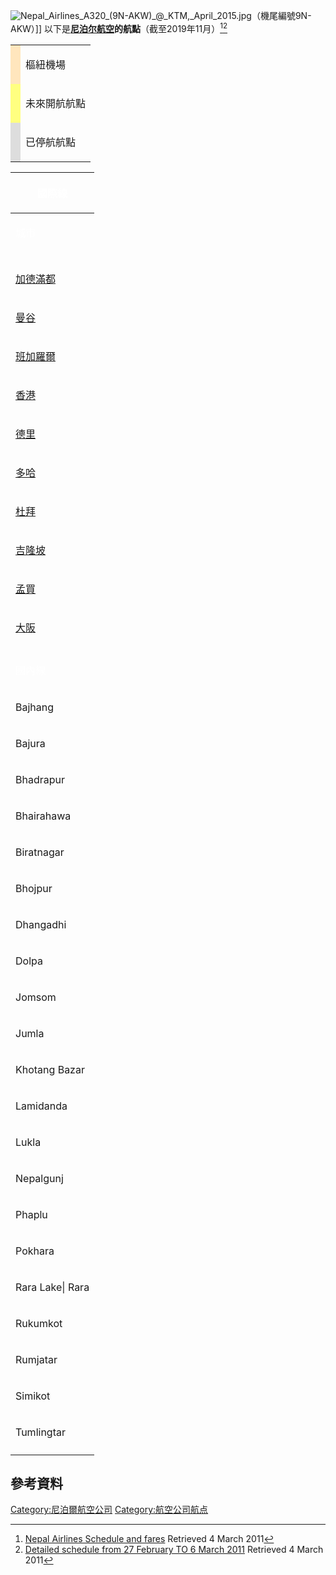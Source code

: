 [[File:Nepal_Airlines_A320_(9N-AKW)_@_KTM,_April_2015.jpg|thumb]]（機尾編號9N-AKW）]]
以下是'''[[尼泊尔航空|尼泊尔航空]]的航點'''（截至2019年11月）<ref>[http://www.nepalairlines.com.np/?section=tarrif&action=browse Nepal Airlines Schedule and fares] {{Wayback|url=http://www.nepalairlines.com.np/?section=tarrif&action=browse |date=20151118013940 }} Retrieved 4 March 2011</ref><ref>[http://www.nepalairlines.com.np/ajadomsch.htm Detailed schedule from 27 February TO 6 March 2011] {{Wayback|url=http://www.nepalairlines.com.np/ajadomsch.htm |date=20100719140455 }} Retrieved 4 March 2011</ref>

{|class="wikitable"
|-
| style="background:#FFE6BD;"|
|樞紐機場
|-
| style="background:#FFFF80;"|
|未來開航航點
|-
| style="background:#ddd;"|
|已停航航點
|}

{| class="toccolours" border="1" cellpadding="5" style="border-collapse:collapse;text-align:center"
|- style="background:#CB0326;"
! colspan="6" class="unsortable" | <span style="color:white;">國際線
|- style="background:#CB0326;"
!<span style="color:white;">城市
!<span style="color:white;">國家、地區
!<span style="color:white;">IATA代碼
!<span style="color:white;">ICAO代碼
!<span style="color:white;">機場
!<span style="color:white;">參考資料
|-
|-
|-style="background:#FFE6BD;"
|[[加德滿都|加德滿都]]||{{NPL}}||KTM||VNKT||[[特里布萬國際機場|特里布萬國際機場]]||
|-
|[[曼谷|曼谷]]||{{THA}}||BKK||VTBS||[[素万那普机场|素万那普机场]]||
|-
|[[班加羅爾|班加羅爾]]||{{IND}}||BLR||VOBL||[[班加羅爾國際機場|班加羅爾國際機場]]||
|-
|[[香港|香港]]||{{HK}}||HKG||VHHH||[[香港國際機場|香港國際機場]]||
|-
|[[德里|德里]]||{{IND}}||DEL||VIDP||[[英迪拉·甘地國際機場|英迪拉·甘地國際機場]]||
|-
|[[多哈|多哈]]||{{QAT}}||DOH||OTHH||[[哈馬德國際機場|哈馬德國際機場]]||
|-
|[[杜拜|杜拜]]||{{UAE}}||DXB||OMDB||[[杜拜國際機場|杜拜國際機場]]||<ref>{{Cite web |url=http://www.ktm2day.com/2016/08/20/nepal-airlines-resumes-flight-to-dubai/ |title=存档副本 |accessdate=2017-05-02 |archive-date=2017-02-09 |archive-url=https://web.archive.org/web/20170209032655/http://www.ktm2day.com/2016/08/20/nepal-airlines-resumes-flight-to-dubai/ |dead-url=no }}</ref>
|-
|[[吉隆坡|吉隆坡]]||{{MYS}}||KUL||WMKK||[[吉隆坡國際機場|吉隆坡國際機場]]||
|-
|[[孟買|孟買]]||{{IND}}||BOM||VABB||[[賈特拉帕蒂·希瓦吉國際機場|賈特拉帕蒂·希瓦吉國際機場]]||
|-
|[[大阪市|大阪]]||{{JPN}}||KIX||RJBB||[[關西國際機場|關西國際機場]]||
|-
|- style="background:#CB0326;"
! colspan="6" class="unsortable" | <span style="color:white;">國內線
|-
|Bajhang||{{NPL}}||BJH||VNBG||Bajhang機場||
|-
|Bajura||{{NPL}}||BJU||VNBR||Bajura機場||
|-
|Bhadrapur||{{NPL}}||BDP||VNCG||Chandragadhi機場||
|-
|Bhairahawa||{{NPL}}||BWA||VNBW||Gautam Buddha機場||
|-
|Biratnagar||{{NPL}}||BIR||VNVT||Biratnagar機場||
|-
|Bhojpur||{{NPL}}||BHP|||VNBJ||Bhojpur機場||
|-
|Dhangadhi||{{NPL}}||DHI||VNDH||Dhangadhi機場||
|-
|Dolpa||{{NPL}}||DOP||VNDP||Dolpa機場||
|-
|Jomsom||{{NPL}}||JMO||VNJS||Jomsom機場||
|-
|Jumla||{{NPL}}||JUM||VNJL||Jumla機場||
|-
|Khotang Bazar||{{NPL}}||N/A||VNTH||Thamkharka機場||
|-
|Lamidanda||{{NPL}}||LDN||VNLD||Lamidanda機場||
|-
|Lukla||{{NPL}}||LUA||VNLK||Tenzing-Hillary機場||
|-
|Nepalgunj||{{NPL}}||KEP||VNNG||Nepalgunj機場||
|-
|Phaplu||{{NPL}}||PPL||VNPL||Phaplu機場||
|-
|Pokhara||{{NPL}}||PKR||VNPK||Pokhara機場||
|-
|Rara Lake| Rara||{{NPL}}||N/A||VNRR||Talcha機場||
|-
|Rukumkot||{{NPL}}||RUK||VNCJ||Chaurjhari機場||
|-
|Rumjatar||{{NPL}}||RUM||VNRT||Rumjatar機場||
|-
|Simikot||{{NPL}}||IMK||VNST||Simikot機場||
|-
|Tumlingtar||{{NPL}}||TMI||VNTR||Tumlingtar機場||
|-
|}

==參考資料==
<references />

[[Category:尼泊爾航空公司|Category:尼泊爾航空公司]]
[[Category:航空公司航点|Category:航空公司航点]]